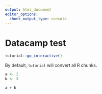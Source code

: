 ```yaml
---
output: html_document
editor_options: 
  chunk_output_type: console
---
```


# Datacamp test

```r
tutorial::go_interactive()
```

By default, `tutorial` will convert all R chunks.

```r
a <- 2
b <- 3

a + b
```
